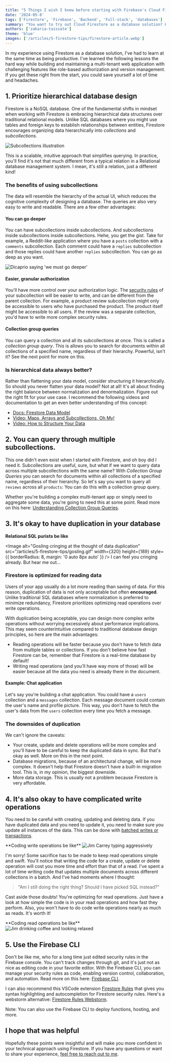 ```yaml
---
title: "5 Things I wish I knew before starting with Firebase's Cloud Firestore"
date: '2024-05-8'
tags: ['Firestore', 'Firebase', 'Backend', 'Full-stack', 'databases']
summary: "You want to try out Cloud Firestore as a database solution? Here are five insights I wish I knew before starting with Firestore's NoSQL database."
authors: ['zakaria-taissate']
theme: 'blue'
images: ['/articles/5-firestore-tips/firestore-article.webp']
---
```


In my experience using Firestore as a database solution, I've had to learn at the same time as being productive. I've learned the following lessons the hard way while building and maintaining a multi-tenant web application with challenging features like role-based authorization and version management. If you get these right from the start, you could save yourself a lot of time and headaches.

## 1. Prioritize hierarchical database design

Firestore is a NoSQL database. One of the fundamental shifts in mindset when working with Firestore is embracing hierarchical data structures over traditional relational models. Unlike SQL databases where you might use tables and foreign keys to establish relationships between entities, Firestore encourages organizing data hierarchically into _collections_ and _subcollections_.

<div style={{ textAlign: 'center' }}>
  <Image
    alt="Subcollections illustration"
    src="/articles/5-firestore-tips/subcollections.webp"
    width={429}
    height={232}
    style={{ borderRadius: 8 }}
  />
</div>

This is a scalable, intuitive approach that simplifies querying. In practice, you'll find it's not that much different from a typical relation in a Relational database management system. I mean, it's still a relation, just a different kind!

### The benefits of using subcollections

The data will resemble the hierarchy of the actual UI, which reduces the cognitive complexity of designing a database. The queries are also very easy to write and readable. There are a few other advantages:

#### You can go deeper

You can have subcollections inside subcollections. And subcollections inside subcollections inside subcollections. Hehe, you get the gist. Take for example, a Reddit-like application where you have a `posts` collection with a `comments` subcollection. Each comment could have a `replies` subcollection and those replies could have another `replies` subcollection. You can go as deep as you want.

<div style={{ textAlign: 'center' }}>
  <Image
    alt="Dicaprio saying 'we must go deeper'"
    src="/articles/5-firestore-tips/deeper.jpg"
    width={429}
    height={232}
    style={{ borderRadius: 8 }}
  />
</div>

#### Easier, granular authorization

You'll have more control over your authorization logic. The [security rules](https://firebase.google.com/docs/firestore/security/rules-structure#hierarchical_data) of your subcollection will be easier to write, and can be different from the parent collection. For example, a product review subcollection might only be accessible to users who have purchased the product. The product itself might be accessible to all users. If the review was a separate collection, you'd have to write more complex security rules.

#### Collection group queries

You can query a collection and all its subcollections at once. This is called a _collection group query_. This is allows you to search for documents within all collections of a specified name, regardless of their hierarchy. Powerful, isn't it? See the next point for more on this.

### Is hierarchical data always better?

Rather than flattening your data model, consider structuring it hierarchically. So should you never flatten your data model? Not at all! It's all about finding the right balance between normalization and denormalization. Figure out the right fit for your use case. I recommend the following videos and documentation to get an even better understanding of this concept:

- [Docs: Firestore Data Model](https://firebase.google.com/docs/firestore/data-model)
- [Video: Maps, Arrays and Subcollections, Oh My!](https://www.youtube.com/watch?v=o7d5Zeic63s&ab_channel=Firebase)
- [Video: How to Structure Your Data](https://www.youtube.com/watch?v=haMOUb3KVSo&ab_channel=Firebase)

## 2. You can query through multiple subcollections.

This one didn't even exist when I started with Firestore, and oh boy did I need it. Subcollections are useful, sure, but what if we want to query data across multiple subcollections with the same name? With _Collection Group Queries_ you can search for documents within all collections of a specified name, regardless of their hierarchy. So let's say you want to query all `reviews` across all `products`: You can do this with a collection group query.

Whether you're building a complex multi-tenant app or simply need to aggregate some data, you're going to need this at some point. Read more on this here: [Understanding Collection Group Queries](https://firebase.blog/posts/2019/06/understanding-collection-group-queries/).

## 3. It's okay to have duplication in your database

<div style={{  textAlign: 'center' }}>

**Relational SQL purists be like**

<Image
  alt="Gosling cringing at the thought of data duplication"
  src="/articles/5-firestore-tips/gosling.gif"
  width={320}
  height={189}
  style={{ borderRadius: 8, margin: '0 auto 8px auto' }}
/>
I can feel you cringing already. But hear me out...

</div>

### Firestore is optimized for reading data

Users of your app usually do a lot more reading than saving of data. For this reason, duplication of data is not only acceptable but often **encouraged**. Unlike traditional SQL databases where normalization is preferred to minimize redundancy, Firestore prioritizes optimizing read operations over write operations.

With duplication being acceptable, you can design more complex write operations without worrying excessively about performance implications. This may seem counterintuitive compared to traditional database design principles, so here are the main advantages:

- Reading operations will be faster because you don't have to fetch data from multiple tables or collections. If you don't believe how fast Firestore can be, remember that Firestore is a real-time database by default!
- Writing read operations (and you'll have way more of those) will be easier because all the data you need is already there in the document.

#### Example: Chat application

Let's say you're building a chat application. You could have a `users` collection and a `messages` collection. Each message document could contain the user's name and profile picture. This way, you don't have to fetch the user's data from the `users` collection every time you fetch a message.

### The downsides of duplication

We can't ignore the caveats:

- Your create, update and delete operations will be more complex and you'll have to be careful to keep the duplicated data in sync. But that's okay as well. More on this in the next point.
- Database migrations, because of an architectural change, will be more complex. It doesn't help that Firestore doesn't have a built-in migration tool. This is, in my opinion, the biggest downside.
- More data storage. This is usually not a problem because Firestore is very affordable.

## 4. It's also okay to have complicated write operations

You need to be careful with creating, updating and deleting data. If you have duplicated data and you need to update it, you need to make sure you update all instances of the data. This can be done with [batched writes or transactions](https://firebase.google.com/docs/firestore/manage-data/transactions).

<div style={{ textAlign: 'center' }}>
  **Coding write operations be like**
  <Image
    src="/articles/5-firestore-tips/jim-carrey-typing.gif"
    alt="Jim Carrey typing aggressively"
    width={320}
    height={180}
    style={{ borderRadius: 8, margin: '0 auto 32px auto' }}
  />
</div>

I'm sorry! Some sacrifice has to be made to keep read operations simple and swift. You'll notice that writing the code for a create, update or delete operation will cost you more time and effort than that of a read. I've spent a lot of time writing code that updates multiple documents across different collections in a batch. And I've had moments where I thought:

> "Am I still doing the right thing? Should I have picked SQL instead?"

Cast aside those doubts! You're optimizing for read operations. Just have a look at how simple the code is in your read operations and how fast they perform. Also, you won't have to do code write operations nearly as much as reads. It's worth it!

<div style={{ textAlign: 'center' }}>
  **Coding read operations be like**
  <Image
    src="/articles/5-firestore-tips/jim-drinking-coffee.gif"
    alt="Jim drinking coffee and looking relaxed"
    width={332}
    height={175}
    style={{ borderRadius: 8, margin: '0 auto' }}
  />
</div>

## 5. Use the Firebase CLI

Don't be like me, who for a long time just edited security rules in the Firebase console. You can't track changes through git, and it's just not as nice as editing code in your favorite editor. With the Firebase CLI, you can manage your security rules as code, enabling version control, collaboration, and automation. Read more on this here: [Firebase CLI](https://firebase.google.com/docs/cli).

I can also recommend this VSCode extension [Firestore Rules](https://marketplace.visualstudio.com/items?itemName=ChFlick.firecode) that gives you syntax highlighting and autocompletion for Firestore security rules. Here's a webstorm alternative: [Firestore Rules Webstorm](https://plugins.jetbrains.com/plugin/15189-firebase-rules).

Note: You can also use the Firebase CLI to deploy functions, hosting, and more.

## I hope that was helpful

Hopefully these points were insightful and will make you more confident in your technical approach using Firestore. If you have any questions or want to share your experience, [feel free to reach out to me](https://techhub.iodigital.com/authors/zakaria-taissate).
